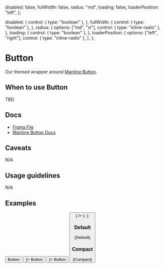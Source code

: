 
  disabled: false,
  fullWidth: false,
  radius: "md",
  loading: false,
  loaderPosition: "left",
};

  disabled: {
    control: { type: "boolean" },
  },
  fullWidth: {
    control: { type: "boolean" },
  },
  radius: {
    options: ["md", "xl"],
    control: { type: "inline-radio" },
  },
  loading: {
    control: { type: "boolean" },
  },
  loaderPosition: {
    options: ["left", "right"],
    control: { type: "inline-radio" },
  },
};

<Meta
  title="Buttons/Button"
  component={Button}
  args={args}
  argTypes={argTypes}
/>

# Button

Our themed wrapper around [Mantine Button](https://mantine.dev/core/button/).

## When to use Button

TBD

## Docs

- [Figma File](https://www.figma.com/file/Ey1rOyIxRHpmRvE9XrGyop/Buttons-%2F-Button?type=design&node-id=1-96&mode=design&t=JaO1GZU7AnpAmx4o-0)
- [Mantine Button Docs](https://mantine.dev/core/button/)

## Caveats

N/A

## Usage guidelines

N/A

## Examples

  <Group>
    <Button {...args}>Button</Button>
    <Button {...args} leftIcon={<Icon name="play" />}>
      Button
    </Button>
    <Button {...args} rightIcon={<Icon name="chevrondown" />}>
      Button
    </Button>
    <Button {...args} leftIcon={<Icon name="play" />} />
  </Group>
);

  <Stack>
    <TemplateRow {...args} variant="filled" />
    <TemplateRow {...args} variant="outline" />
    <TemplateRow {...args} variant="default" />
    <TemplateRow {...args} variant="subtle" />
  </Stack>
);

### Default


<Canvas>
  <Story name="Default">{Default}</Story>
</Canvas>

### Compact


<Canvas>
  <Story name="Compact">{Compact}</Story>
</Canvas>
